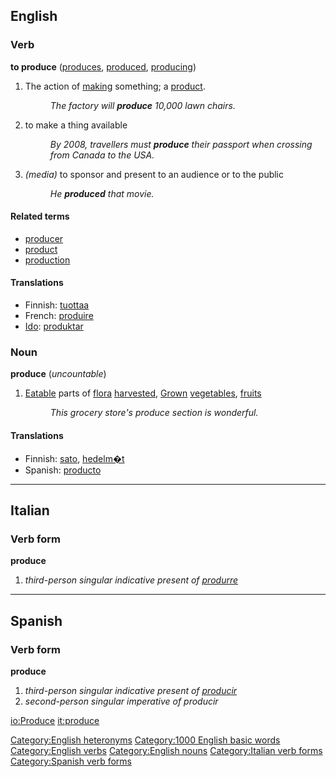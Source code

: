 ==English==

===Verb===
'''to produce''' ([[produces]], [[produced]], [[producing]])
# The action of [[make|making]] something; a [[product]].
#:''The factory will '''produce''' 10,000 lawn chairs.''
# to make a thing available
#:''By 2008, travellers must '''produce''' their passport when crossing from Canada to the USA.''
#''(media)'' to sponsor and present to an audience or to the public
#:''He '''produced''' that movie.''

====Related terms====
*[[producer]]
*[[product]]
*[[production]]

====Translations====
*Finnish: [[tuottaa]]
*French: [[produire]]
*[[Ido]]: [[produktar]]

===Noun===
'''produce''' (''uncountable'')
#[[Eatable]] parts of [[flora]] [[harvest]]ed, [[Grow]]n [[vegetable]]s, [[fruit]]s
#: ''This grocery store's produce section is wonderful.''

====Translations====
*Finnish: [[sato]], [[hedelm�t]]
*Spanish: [[producto]]

[[Category:English heteronyms]]
[[Category:1000 English basic words]]
[[Category:English verbs]]
[[Category:English nouns]]
----

==Italian==
===Verb form===
'''produce'''

# ''third-person singular indicative present of [[produrre]]''
[[Category:Italian verb forms]]
----

==Spanish==
===Verb form===
'''produce'''

# ''third-person singular indicative present of [[producir]]''
# ''second-person singular imperative of producir''
[[Category:Spanish verb forms]]
[[io:Produce]]
[[it:produce]]